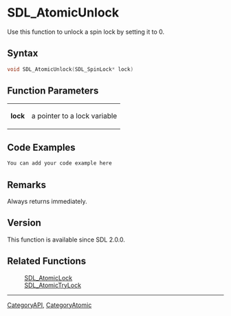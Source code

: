 
= SDL_AtomicUnlock =
Use this function to unlock a spin lock by setting it to 0.


== Syntax ==
<syntaxhighlight lang='c++'>
void SDL_AtomicUnlock(SDL_SpinLock* lock)
</syntaxhighlight>

== Function Parameters ==
{|
|'''lock'''
|a pointer to a lock variable
|}

== Code Examples ==
<syntaxhighlight lang='c++'>
You can add your code example here
</syntaxhighlight>

== Remarks ==
Always returns immediately.

== Version ==
This function is available since SDL 2.0.0.

== Related Functions ==
:[[SDL_AtomicLock]]
:[[SDL_AtomicTryLock]]

----
[[CategoryAPI]], [[CategoryAtomic]]
